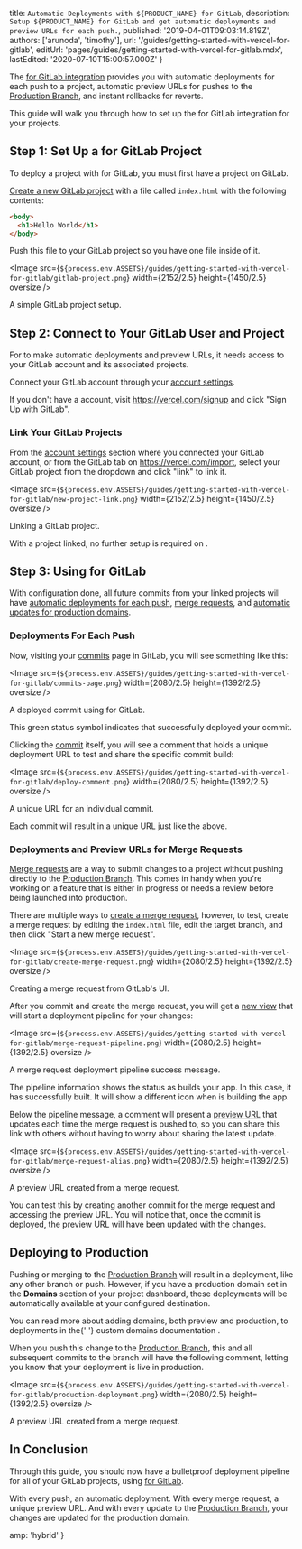
  title: `Automatic Deployments with ${PRODUCT_NAME} for GitLab`,
  description: `Setup ${PRODUCT_NAME} for GitLab and get automatic deployments and preview URLs for each push.`,
  published: '2019-04-01T09:03:14.819Z',
  authors: ['arunoda', 'timothy'],
  url: '/guides/getting-started-with-vercel-for-gitlab',
  editUrl: 'pages/guides/getting-started-with-vercel-for-gitlab.mdx',
  lastEdited: '2020-07-10T15:00:57.000Z'
}

The [<ProductName /> for GitLab integration](/docs/v2/integrations/vercel-for-gitlab) provides you with automatic deployments for each push to a project, automatic preview URLs for pushes to the [Production Branch](/docs/v2/git-integrations#production-branch), and instant rollbacks for reverts.

This guide will walk you through how to set up the <ProductName /> for GitLab integration for your projects.

## Step 1: Set Up a <NameWrapper name={PRODUCT_NAME} /> for GitLab Project

To deploy a project with <ProductName /> for GitLab, you must first have a project on GitLab.

[Create a new GitLab project](https://docs.gitlab.com/ee/gitlab-basics/create-project.html) with a file called `index.html` with the following contents:

```html
<body>
  <h1>Hello World</h1>
</body>
```

Push this file to your GitLab project so you have one file inside of it.

<Image
  src={`${process.env.ASSETS}/guides/getting-started-with-vercel-for-gitlab/gitlab-project.png`}
  width={2152/2.5}
  height={1450/2.5}
  oversize
/>
<Caption style={{marginTop: '-64px'}}>A simple GitLab project setup.</Caption>

## Step 2: Connect <NameWrapper name={PRODUCT_NAME} /> to Your GitLab User and Project

For <ProductName /> to make automatic deployments and preview URLs, it needs access to your GitLab account and its associated projects.

Connect your GitLab account through your [account settings](/account).

If you don't have a <OrgName /> account, visit <https://vercel.com/signup> and click "Sign Up with GitLab".

### Link Your GitLab Projects

From the [account settings](/account) section where you connected your GitLab account, or from the GitLab tab on <https://vercel.com/import>, select your GitLab project from the dropdown and click "link" to link it.

<Image
  src={`${process.env.ASSETS}/guides/getting-started-with-vercel-for-gitlab/new-project-link.png`}
  width={2152/2.5}
  height={1450/2.5}
  oversize
/>
<Caption style={{marginTop: '-64px'}}>Linking a GitLab project.</Caption>

With a project linked, no further setup is required on <OrgName />.

## Step 3: Using <NameWrapper name={PRODUCT_NAME} /> for GitLab

With configuration done, all future commits from your linked projects will have [automatic deployments for each push](#deployments-for-each-push), [merge requests](#deployments-and-preview-urls-for-merge-requests), and [automatic updates for production domains](#deploying-to-production).

### Deployments For Each Push

Now, visiting your [commits](https://gitlab.com/now-examples/hello-world/commits/master) page in GitLab, you will see something like this:

<Image
  src={`${process.env.ASSETS}/guides/getting-started-with-vercel-for-gitlab/commits-page.png`}
  width={2080/2.5}
  height={1392/2.5}
  oversize
/>
<Caption style={{marginTop: '-40px'}}>A deployed commit using <ProductName /> for GitLab.</Caption>

This green status symbol indicates that <ProductName /> successfully deployed your commit.

Clicking the [commit](https://gitlab.com/now-examples/hello-world/commit/9fade7c749778b69a71ac52151a4d2cd94e7e92a) itself, you will see a comment that holds a unique deployment URL to test and share the specific commit build:

<Image
  src={`${process.env.ASSETS}/guides/getting-started-with-vercel-for-gitlab/deploy-comment.png`}
  width={2080/2.5}
  height={1392/2.5}
  oversize
/>
<Caption style={{marginTop: '-40px'}}>A unique URL for an individual commit.</Caption>

Each commit will result in a unique URL just like the above.

### Deployments and Preview URLs for Merge Requests

[Merge requests](https://docs.gitlab.com/ee/user/project/merge_requests/) are a way to submit changes to a project without pushing directly to the [Production Branch](/docs/v2/git-integrations#production-branch). This comes in handy when you're working on a feature that is either in progress or needs a review before being launched into production.

There are multiple ways to [create a merge request](https://docs.gitlab.com/ee/gitlab-basics/add-merge-request.html), however, to test, create a merge request by editing the `index.html` file, edit the target branch, and then click "Start a new merge request".

<Image
  src={`${process.env.ASSETS}/guides/getting-started-with-vercel-for-gitlab/create-merge-request.png`}
  width={2080/2.5}
  height={1392/2.5}
  oversize
/>
<Caption style={{marginTop: '-40px'}}>Creating a merge request from GitLab's UI.</Caption>

After you commit and create the merge request, you will get a [new view](https://gitlab.com/now-examples/hello-world/merge_requests/1) that will start a deployment pipeline for your changes:

<Image
  src={`${process.env.ASSETS}/guides/getting-started-with-vercel-for-gitlab/merge-request-pipeline.png`}
  width={2080/2.5}
  height={1392/2.5}
  oversize
/>
<Caption style={{marginTop: '-40px'}}>A merge request deployment pipeline success message.</Caption>

The pipeline information shows the status as <ProductName /> builds your app. In this case, it has successfully built. It will show a different icon when <ProductName /> is building the app.

Below the pipeline message, a comment will present a [preview URL](/docs/v2/custom-domains#deploying-with-your-domain) that updates each time the merge request is pushed to, so you can share this link with others without having to worry about sharing the latest update.

<Image
  src={`${process.env.ASSETS}/guides/getting-started-with-vercel-for-gitlab/merge-request-alias.png`}
  width={2080/2.5}
  height={1392/2.5}
  oversize
/>
<Caption style={{marginTop: '-40px'}}>A preview URL created from a merge request.</Caption>

You can test this by creating another commit for the merge request and accessing the preview URL. You will notice that, once the commit is deployed, the preview URL will have been updated with the changes.

## Deploying to Production

Pushing or merging to the [Production Branch](/docs/v2/git-integrations#production-branch) will result in a deployment, like any other branch or push. However, if you have a production domain set in the **Domains** section of your project dashboard, these deployments will be automatically available at your configured destination.

<Note>
  You can read more about adding domains, both preview and production, to
  deployments in the{' '}
  <Link href="/docs/v2/custom-domains#deploying-with-your-domain">
    custom domains documentation
  </Link>
  .
</Note>

When you push this change to the [Production Branch](/docs/v2/git-integrations#production-branch), this and all subsequent commits to the branch will have the following comment, letting you know that your deployment is live in production.

<Image
  src={`${process.env.ASSETS}/guides/getting-started-with-vercel-for-gitlab/production-deployment.png`}
  width={2080/2.5}
  height={1392/2.5}
  oversize
/>
<Caption style={{marginTop: '-40px'}}>A preview URL created from a merge request.</Caption>

## In Conclusion

Through this guide, you should now have a bulletproof deployment pipeline for all of your GitLab projects, using [<ProductName /> for GitLab](/docs/v2/integrations/vercel-for-gitlab).

With every push, an automatic deployment. With every merge request, a unique preview URL. And with every update to the [Production Branch](/docs/v2/git-integrations#production-branch), your changes are updated for the production domain.


  amp: 'hybrid'
}

